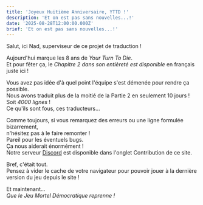 ```yaml
---
title: 'Joyeux Huitième Anniversaire, YTTD !'
description: 'Et on est pas sans nouvelles...!'
date: '2025-08-28T12:00:00.000Z'
brief: 'Et on est pas sans nouvelles...!'
---
```


Salut, ici Nad, superviseur de ce projet de traduction !

Aujourd'hui marque les 8 ans de *Your Turn To Die*.<br/>
Et pour fêter ça, le *Chapitre 2 dans son entièreté est disponible* en français juste ici !

Vous avez pas idée d'à quel point l'équipe s'est démenée pour rendre ça possible.<br/>
Nous avons traduit plus de la moitié de la Partie 2 en seulement 10 jours !<br/>
Soit *4000 lignes* !<br/>
Ce qu'ils sont fous, ces traducteurs...

Comme toujours, si vous remarquez des erreurs ou une ligne formulée bizarrement,<br/>
n'hésitez pas à le faire remonter !<br/>
Pareil pour les éventuels bugs.<br/>
Ça nous aiderait énormément !<br/>
Notre serveur [Discord](/apropos/) est disponible dans l'onglet Contribution de ce site.

Bref, c'était tout.<br/>
Pensez à vider le cache de votre navigateur pour pouvoir jouer à la dernière version du jeu depuis le site !

Et maintenant...<br/>
*Que le Jeu Mortel Démocratique reprenne !*

